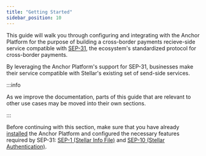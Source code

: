 ```yaml
---
title: "Getting Started"
sidebar_position: 10
---
```


This guide will walk you through configuring and integrating with the Anchor Platform for the purpose of building a cross-border payments recieve-side service compatible with [SEP-31][sep-31], the ecosystem's standardized protocol for cross-border payments.

By leveraging the Anchor Platform's support for SEP-31, businesses make their service compatible with Stellar's existing set of send-side services.

:::info

As we improve the documentation, parts of this guide that are relevant to other use cases may be moved into their own sections.

:::

Before continuing with this section, make sure that you have already [installed][installation-ap] the Anchor Platform and configured the necessary features required by SEP-31: [SEP-1 (Stellar Info File)][sep1-ap] and [SEP-10 (Stellar Authentication)][sep10-ap].

[sep-31]: https://github.com/stellar/stellar-protocol/blob/master/ecosystem/sep-0031.md
[installation-ap]: /docs/anchoring-assets/anchor-platform/installation
[sep1-ap]: /docs/category/stellar-info-file
[sep10-ap]: /docs/category/stellar-authentication